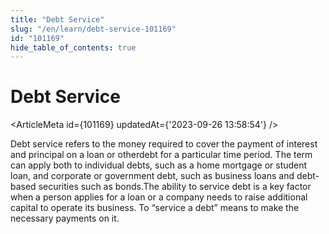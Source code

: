 ```yaml
---
title: "Debt Service"
slug: "/en/learn/debt-service-101169"
id: "101169"
hide_table_of_contents: true
---
```



# Debt Service

<ArticleMeta id={101169} updatedAt={'2023-09-26 13:58:54'} />
<div className='border-solid border-b border-t-0 my-4 border-[var(--ifm-color-gray-300)]' />

Debt service refers to the money required to cover the payment of interest and principal on a loan or otherdebt for a particular time period. The term can apply both to individual debts, such as a home mortgage or student loan, and corporate or government debt, such as business loans and debt-based securities such as bonds.The ability to service debt is a key factor when a person applies for a loan or a company needs to raise additional capital to operate its business. To “service a debt” means to make the necessary payments on it.
